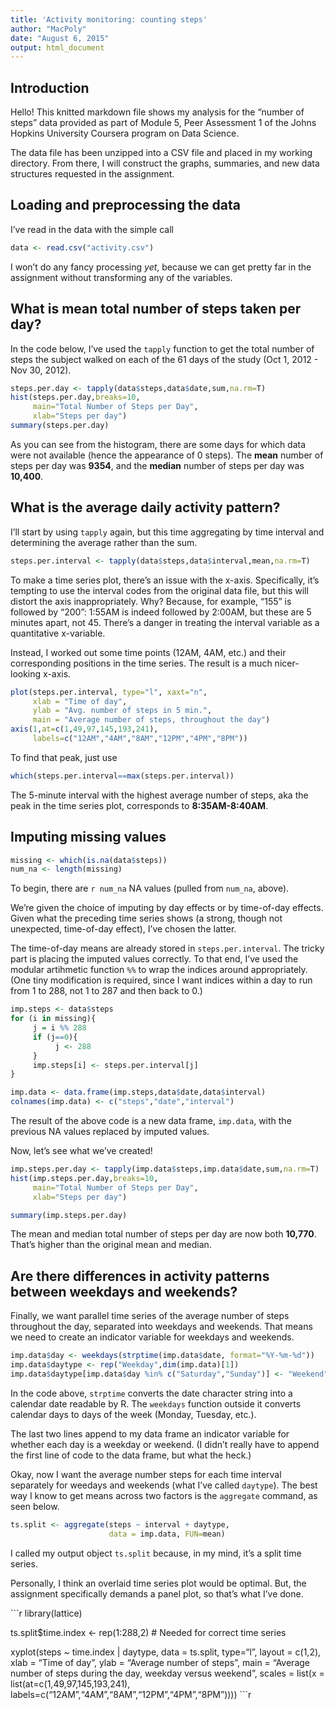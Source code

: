 ```yaml
---
title: 'Activity monitoring: counting steps'
author: "MacPoly"
date: "August 6, 2015"
output: html_document
---
```


## Introduction

Hello! This knitted markdown file shows my analysis for the "number of steps" data provided as part of Module 5, Peer Assessment 1 of the Johns Hopkins University Coursera program on Data Science.

The data file has been unzipped into a CSV file and placed in my working directory. From there, I will construct the graphs, summaries, and new data structures requested in the assignment.

## Loading and preprocessing the data

I've read in the data with the simple call

```r
data <- read.csv("activity.csv")
```

I won't do any fancy processing *yet*, because we can get pretty far in the assignment without transforming any of the variables.

## What is mean total number of steps taken per day?

In the code below, I've used the `tapply` function to get the total number of steps the subject walked on each of the 61 days of the study (Oct 1, 2012 - Nov 30, 2012).

```r
steps.per.day <- tapply(data$steps,data$date,sum,na.rm=T)
hist(steps.per.day,breaks=10,
     main="Total Number of Steps per Day",
     xlab="Steps per day")
summary(steps.per.day)
```

As you can see from the histogram, there are some days for which data were not available (hence the appearance of 0 steps). The **mean** number of steps per day was **9354**, and the **median** number of steps per day was **10,400**.

## What is the average daily activity pattern?

I'll start by using `tapply` again, but this time aggregating
by time interval and determining the average rather than the sum.

```r
steps.per.interval <- tapply(data$steps,data$interval,mean,na.rm=T)
```

To make a time series plot, there's an issue with the x-axis. Specifically, it's tempting to use the interval codes from the original data file, but this will distort the axis inappropriately. Why? Because, for example, "155" is followed by "200": 1:55AM is indeed followed by 2:00AM, but these are 5 minutes apart, not 45. There's a danger in treating the interval variable as a quantitative x-variable.

Instead, I worked out some time points (12AM, 4AM, etc.) and their corresponding positions in the time series. The result is a much nicer-looking x-axis.

```r
plot(steps.per.interval, type="l", xaxt="n",
     xlab = "Time of day",
     ylab = "Avg. number of steps in 5 min.",
     main = "Average number of steps, throughout the day")
axis(1,at=c(1,49,97,145,193,241),
     labels=c("12AM","4AM","8AM","12PM","4PM","8PM"))
```

To find that peak, just use
```r
which(steps.per.interval==max(steps.per.interval))
```
The 5-minute interval with the highest average number of steps, aka the peak in the time series plot, corresponds to **8:35AM-8:40AM**.

## Imputing missing values

```r
missing <- which(is.na(data$steps))
num_na <- length(missing)
```

To begin, there are `r num_na` NA values (pulled from `num_na`, above).

We're given the choice of imputing by day effects or by time-of-day effects.  Given what the preceding time series shows (a strong, though not unexpected, time-of-day effect), I've chosen the latter.

The time-of-day means are already stored in `steps.per.interval`. The tricky part is placing the imputed values correctly. To that end, I've used the modular artihmetic function `%%` to wrap the indices around appropriately. (One tiny modification is required, since I want indices within a day to run from 1 to 288, not 1 to 287 and then back to 0.)

```r
imp.steps <- data$steps
for (i in missing){
     j = i %% 288
     if (j==0){
          j <- 288
     }
     imp.steps[i] <- steps.per.interval[j]
}

imp.data <- data.frame(imp.steps,data$date,data$interval)
colnames(imp.data) <- c("steps","date","interval")
```

The result of the above code is a new data frame, `imp.data`, with the previous NA values replaced by imputed values.

Now, let's see what we've created!

```r
imp.steps.per.day <- tapply(imp.data$steps,imp.data$date,sum,na.rm=T)
hist(imp.steps.per.day,breaks=10,
     main="Total Number of Steps per Day",
     xlab="Steps per day")

summary(imp.steps.per.day)
```
The mean and median total number of steps per day are now both 
**10,770**.  That's higher than the original mean and median.

## Are there differences in activity patterns between weekdays and weekends?

Finally, we want parallel time series of the average number of steps throughout the day, separated into weekdays and weekends. That means we need to create an indicator variable for weekdays and weekends.

```r
imp.data$day <- weekdays(strptime(imp.data$date, format="%Y-%m-%d"))
imp.data$daytype <- rep("Weekday",dim(imp.data)[1])
imp.data$daytype[imp.data$day %in% c("Saturday","Sunday")] <- "Weekend"
```

In the code above, `strptime` converts the date character string into a calendar date readable by R. The `weekdays` function outside it converts calendar days to days of the week (Monday, Tuesday, etc.).

The last two lines append to my data frame an indicator variable for whether each day is a weekday or weekend. (I didn't really have to append the first line of code to the data frame, but what the heck.)

Okay, now I want the average number steps for each time interval separately for weedays and weekends (what I've called `daytype`).
The best way I know to get means across two factors is the `aggregate` command, as seen below.

```r
ts.split <- aggregate(steps ~ interval + daytype,
                      data = imp.data, FUN=mean)
```

I called my output object `ts.split` because, in my mind, it's a split time series.

Personally, I think an overlaid time series plot would be optimal. But, the assignment specifically demands a panel plot, so that's what I've done.

```r
library(lattice)

ts.split$time.index <- rep(1:288,2) # Needed for correct time series

xyplot(steps ~ time.index  | daytype, data = ts.split,
       type="l", layout = c(1,2),
       xlab = "Time of day",
       ylab = "Average number of steps",
       main = "Average number of steps during the day, weekday versus weekend",
       scales = list(x = list(at=c(1,49,97,145,193,241),
                              labels=c("12AM","4AM","8AM","12PM","4PM","8PM"))))
```r